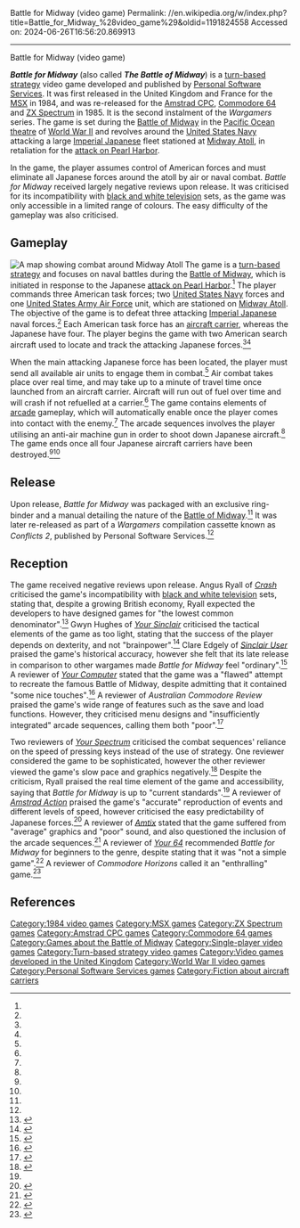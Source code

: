 Battle for Midway (video game)
Permalink: //en.wikipedia.org/w/index.php?title=Battle_for_Midway_%28video_game%29&oldid=1191824558
Accessed on: 2024-06-26T16:56:20.869913



------
Battle for Midway (video game)
{{Short description|1984 video game}}
{{good article}}
{{Infobox video game
|title = Battle for Midway
|image = The Battle For Midway cover.jpg
|caption = ZX Spectrum cover art
|developer = [[Personal Software Services]]
|publisher = Personal Software Services
|series = ''Wargamers''
|designer = Alan Steel
|released = {{vgrelease|UK|1984}}
|genre = [[Turn-based strategy]]
|modes = [[Single-player video game|Single-player]]
|platforms = [[Commodore 64]], [[ZX Spectrum]], [[MSX]], [[Amstrad CPC]]
}}

'''''Battle for Midway''''' (also called '''''The Battle of Midway''''') is a [[turn-based strategy]] video game developed and published by [[Personal Software Services]]. It was first released in the United Kingdom and France for the [[MSX]] in 1984, and was re-released for the [[Amstrad CPC]], [[Commodore 64]] and [[ZX Spectrum]] in 1985. It is the second instalment of the ''Wargamers'' series. The game is set during the [[Battle of Midway]] in the [[Pacific Ocean theatre of World War II|Pacific Ocean theatre]] of [[World War II]] and revolves around the [[United States Navy]] attacking a large [[Empire of Japan|Imperial Japanese]] fleet stationed at [[Midway Atoll]], in retaliation for the [[attack on Pearl Harbor]].

In the game, the player assumes control of American forces and must eliminate all Japanese forces around the atoll by air or naval combat. ''Battle for Midway'' received largely negative reviews upon release. It was criticised for its incompatibility with [[black and white television]] sets, as the game was only accessible in a limited range of colours. The easy difficulty of the gameplay was also criticised.

==Gameplay==
[[File:Battle for Midway gameplay.jpg|thumb|left|A map showing combat around [[Midway Atoll]]]]
The game is a [[turn-based strategy]] and focuses on naval battles during the [[Battle of Midway]], which is initiated in response to the Japanese [[attack on Pearl Harbor]].<ref name=your/> The player commands three American task forces; two [[United States Navy]] forces and one [[United States Army Air Force]] unit, which are stationed on [[Midway Atoll]]. The objective of the game is to defeat three attacking [[Empire of Japan|Imperial Japanese]] naval forces.<ref name=crash/> Each American task force has an [[aircraft carrier]], whereas the Japanese have four. The player begins the game with two American search aircraft used to locate and track the attacking Japanese forces.<ref name=crash/><ref name=aus/>

When the main attacking Japanese force has been located, the player must send all available air units to engage them in combat.<ref name=SU/> Air combat takes place over real time, and may take up to a minute of travel time once launched from an aircraft carrier. Aircraft will run out of fuel over time and will crash if not refuelled at a carrier.<ref name=crash/> The game contains elements of [[arcade game|arcade]] gameplay, which will automatically enable once the player comes into contact with the enemy.<ref name=aus/> The arcade sequences involves the player utilising an anti-air machine gun in order to shoot down Japanese aircraft.<ref name=crash/> The game ends once all four Japanese aircraft carriers have been destroyed.<ref name=crash/><ref name=aus/>

==Release==
Upon release, ''Battle for Midway'' was packaged with an exclusive ring-binder and a manual detailing the nature of the [[Battle of Midway]].<ref name=crash/> It was later re-released as part of a ''Wargamers'' compilation cassette known as ''Conflicts 2'', published by Personal Software Services.<ref name=YS/>

==Reception==
{{Video game reviews
| CRASH = 4/10<ref name=crash/>
| rev1 = ''[[Your Sinclair]]''
| rev1Score = 5/10<ref name=YS/>
| rev2 = ''[[Sinclair User]]'' 
| rev2Score = {{Rating|2|5}}<ref name=SU/>
| rev3 = ''[[Your Spectrum]]''
| rev3Score = 2/5<ref name=your/>
| rev4 = ''[[Amstrad Action]]''
| rev4Score = 59%<ref name=action/>
| rev5 = ''[[Amtix]]''
| rev5Score = 57%<ref name=amtix/>
| rev6 = ''[[Your Computer (British magazine)|Your Computer]]''
| rev6Score = {{rating|2|5}}<ref name=YC/>
}}
The game received negative reviews upon release. Angus Ryall of ''[[Crash (magazine)|Crash]]'' criticised the game's incompatibility with [[black and white television]] sets, stating that, despite a growing British economy, Ryall expected the developers to have designed games for "the lowest common denominator".<ref name=crash>{{cite journal|last1=Ryall|first1=Angus|title=The Battle for Midway review (Crash)|journal=Crash|date=July 1985|issue=18|page=126|url=http://www.zxspectrumreviews.co.uk/review.aspx?gid=548&rid=5649|access-date=16 January 2016|url-status=dead|archive-url=https://web.archive.org/web/20160130092822/http://www.zxspectrumreviews.co.uk/review.aspx?gid=548&rid=5649|archive-date=30 January 2016}}</ref> Gwyn Hughes of ''[[Your Sinclair]]'' criticised the tactical elements of the game as too light, stating that the success of the player depends on dexterity, and not "brainpower".<ref name=YS>{{cite journal|last1=Hughes|first1=Gwyn|title=Conflicts 2: Battle for Midway|journal=Your Sinclair|date=August 1987|issue=20|page=74|url=http://wos.meulie.net/pub/sinclair/magazines/YourSinclair/Issue20/Pages/YourSinclair2000074.jpg|access-date=16 January 2016}}</ref> Clare Edgely of ''[[Sinclair User]]'' praised the game's historical accuracy, however she felt that its late release in comparison to other wargames made ''Battle for Midway'' feel "ordinary".<ref name=SU>{{cite journal|last1=Edgely |first1=Clare |title=Battle of Midway review |url=http://www.sincuser.f9.co.uk/040/sftwreb.htm |journal=Sinclair User |date=September 1985 |issue=40 |access-date=16 January 2016 |url-status=dead |archive-url=https://web.archive.org/web/20120207142110/http://www.sincuser.f9.co.uk/040/sftwreb.htm |archive-date=February 7, 2012 }}</ref> A reviewer of ''[[Your Computer (British magazine)|Your Computer]]'' stated that the game was a "flawed" attempt to recreate the famous Battle of Midway, despite admitting that it contained "some nice touches".<ref name=YC>{{cite journal|title=Battle for Midway review|journal=Your Computer|date=November 1984|volume=4|issue=11|page=51|url=https://archive.org/stream/your-computer-magazine-1984-11/YourComputer_1984_11#page/n50/mode/1up|access-date=24 January 2016}}</ref> A reviewer of ''Australian Commodore Review'' praised the game's wide range of features such as the save and load functions. However, they criticised menu designs and "insufficiently integrated" arcade sequences, calling them both "poor".<ref name=aus>{{cite journal|title=Games Review: Battle For Midway|journal=Australian Commodore Review|date=April 1986|volume=3|issue=4|pages=25, 26|url=https://archive.org/stream/Australian_Commodore_Review_The_Volume_3_Issue_4_1986-04_Saturday_Magazine_AU#page/n27/mode/2up/search/midway|access-date=24 January 2016}}</ref>

Two reviewers of ''[[Your Spectrum]]'' criticised the combat sequences' reliance on the speed of pressing keys instead of the use of strategy. One reviewer considered the game to be sophisticated, however the other reviewer viewed the game's slow pace and graphics negatively.<ref name=your>{{cite journal|title=Joystick Fury: Battle of Midway|journal=Your Spectrum|date=August 1985|issue=17|url=http://www.users.globalnet.co.uk/~jg27paw4/yr17/yr17_39.htm|access-date=16 January 2016}}</ref> Despite the criticism, Ryall praised the real time element of the game and accessibility, saying that ''Battle for Midway'' is up to "current standards".<ref name=crash/> A reviewer of ''[[Amstrad Action]]'' praised the game's "accurate" reproduction of events and different levels of speed, however criticised the easy predictability of Japanese forces.<ref name=action>{{cite journal|title=Battle for Midway review|journal=Amstrad Action|date=October 1985|issue=1|page=87|url=https://archive.org/stream/amstrad-action-001/Amstrad_Action_001#page/n87/mode/2up/search/midway|access-date=24 January 2016}}</ref> A reviewer of ''[[Amtix]]'' stated that the game suffered from "average" graphics and "poor" sound, and also questioned the inclusion of the arcade sequences.<ref name=amtix>{{cite journal|title=Battle for Midway review (Amtix)|journal=Amtix|date=December 1985|issue=2|page=74|url=https://archive.org/stream/amtix-magazine-02/Amtix_02_Dec_1985#page/n73/mode/2up/search/midway|access-date=24 January 2016}}</ref> A reviewer of ''[[Your 64]]'' recommended ''Battle for Midway'' for beginners to the genre, despite stating that it was "not a simple game".<ref name=y64>{{cite journal|title=Battle of Midway review (Y64)|journal=Your 64|date=February 1985|issue=6|pages=51|url=https://archive.org/stream/your64-magazine-06/Your64_Issue_06_1985_Feb#page/n50/mode/1up|access-date=24 January 2016}}</ref> A reviewer of ''Commodore Horizons'' called it an "enthralling" game.<ref>{{cite journal|title=Soft Hits: Battle for Midway|journal=Commodore Horizons|date=October 1984|issue=10|page=24|url=https://archive.org/stream/commodore-horizons-10/Commodore_Horizons_Issue_10_1984_Oct#page/n17/mode/1up|access-date=24 January 2016}}</ref>

==References==
{{reflist|2}}

{{Personal Software Services}}

{{DEFAULTSORT:Battle For Midway}}
[[Category:1984 video games]]
[[Category:MSX games]]
[[Category:ZX Spectrum games]]
[[Category:Amstrad CPC games]]
[[Category:Commodore 64 games]]
[[Category:Games about the Battle of Midway]]
[[Category:Single-player video games]]
[[Category:Turn-based strategy video games]]
[[Category:Video games developed in the United Kingdom]]
[[Category:World War II video games]]
[[Category:Personal Software Services games]]
[[Category:Fiction about aircraft carriers]]